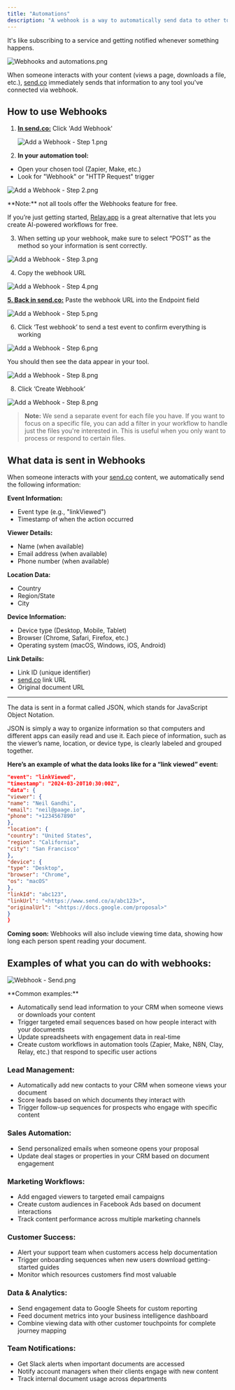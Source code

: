```yaml
---
title: "Automations"
description: "A webhook is a way to automatically send data to other tools and systems when specific events happen in send.co.ile."
---
```


It's like subscribing to a service and getting notified whenever something happens.

![Webhooks and automations.png](/images/Webhooksandautomations.png)

When someone interacts with your content (views a page, downloads a file, etc.), [send.co](http://send.co) immediately sends that information to any tool you've connected via webhook.

## How to use Webhooks

1. [******In send.co:******](http://send.co) Click 'Add Webhook'

   ![Add a Webhook - Step 1.png](/images/AddaWebhook-Step1.png)
2. **In your automation tool:**

- Open your chosen tool (Zapier, Make, etc.)
- Look for "Webhook" or "HTTP Request" trigger

![Add a Webhook - Step 2.png](/images/AddaWebhook-Step2.png)

<Info>
  **Note:** not all tools offer the Webhooks feature for free.

  If you’re just getting started, [Relay.app](http://Relay.app) is a great alternative that lets you create AI-powered workflows for free.
</Info>

3. When setting up your webhook, make sure to select “POST” as the method so your information is sent correctly.

![Add a Webhook - Step 3.png](/images/AddaWebhook-Step3.png)

4. Copy the webhook URL

![Add a Webhook - Step 4.png](/images/AddaWebhook-Step4.png)

[******5. Back in send.co:******](http://send.co) Paste the webhook URL into the Endpoint field

![Add a Webhook - Step 5.png](/images/AddaWebhook-Step5.png)

6. Click ‘Test webhook’ to send a test event to confirm everything is working

![Add a Webhook - Step 6.png](/images/AddaWebhook-Step6.png)

You should then see the data appear in your tool.

![Add a Webhook - Step 8.png](/images/AddaWebhook-Step8.png)

8. Click ‘Create Webhook’

![Add a Webhook - Step 8.png](/images/AddaWebhook-Step8.png)

> **Note:** We send a separate event for each file you have. If you want to focus on a specific file, you can add a filter in your workflow to handle just the files you're interested in. This is useful when you only want to process or respond to certain files.

## What data is sent in Webhooks

When someone interacts with your [send.co](http://send.co) content, we automatically send the following information:

**Event Information:**

- Event type (e.g., "linkViewed")
- Timestamp of when the action occurred

**Viewer Details:**

- Name (when available)
- Email address (when available)
- Phone number (when available)

**Location Data:**

- Country
- Region/State
- City

**Device Information:**

- Device type (Desktop, Mobile, Tablet)
- Browser (Chrome, Safari, Firefox, etc.)
- Operating system (macOS, Windows, iOS, Android)

**Link Details:**

- Link ID (unique identifier)
- [send.co](http://send.co) link URL
- Original document URL

---

The data is sent in a format called JSON, which stands for JavaScript Object Notation.

JSON is simply a way to organize information so that computers and different apps can easily read and use it. Each piece of information, such as the viewer’s name, location, or device type, is clearly labeled and grouped together.

**Here’s an example of what the data looks like for a “link viewed” event:**

```json
"event": "linkViewed",
"timestamp": "2024-03-20T10:30:00Z",
"data": {
"viewer": {
"name": "Neil Gandhi",
"email": "neil@paage.io",
"phone": "+1234567890"
},
"location": {
"country": "United States",
"region": "California",
"city": "San Francisco"
},
"device": {
"type": "Desktop",
"browser": "Chrome",
"os": "macOS"
},
"linkId": "abc123",
"linkUrl": "<https://www.send.co/a/abc123>",
"originalUrl": "<https://docs.google.com/proposal>"
}
}
```

**Coming soon:** Webhooks will also include viewing time data, showing how long each person spent reading your document.

## Examples of what you can do with webhooks:

![Webhook - Send.png](/images/Webhook-Send.png)

<Check>
  **Common examples:**

  - Automatically send lead information to your CRM when someone views or downloads your content
  - Trigger targeted email sequences based on how people interact with your documents
  - Update spreadsheets with engagement data in real-time
  - Create custom workflows in automation tools (Zapier, Make, N8N, Clay, Relay, etc.) that respond to specific user actions
</Check>

### **Lead Management:**

- Automatically add new contacts to your CRM when someone views your document
- Score leads based on which documents they interact with
- Trigger follow-up sequences for prospects who engage with specific content

### **Sales Automation:**

- Send personalized emails when someone opens your proposal
- Update deal stages or properties in your CRM based on document engagement

### **Marketing Workflows:**

- Add engaged viewers to targeted email campaigns
- Create custom audiences in Facebook Ads based on document interactions
- Track content performance across multiple marketing channels

### **Customer Success:**

- Alert your support team when customers access help documentation
- Trigger onboarding sequences when new users download getting-started guides
- Monitor which resources customers find most valuable

### **Data & Analytics:**

- Send engagement data to Google Sheets for custom reporting
- Feed document metrics into your business intelligence dashboard
- Combine viewing data with other customer touchpoints for complete journey mapping

### **Team Notifications:**

- Get Slack alerts when important documents are accessed
- Notify account managers when their clients engage with new content
- Track internal document usage across departments